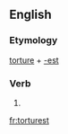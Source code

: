 ==English==

===Etymology===
[[torture]] + [[-est]]

===Verb===
{{head|en}}

# {{second-person singular of|torture|lang=en}}

[[fr:torturest]]